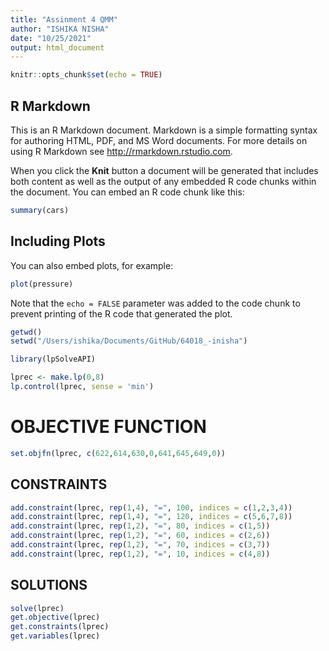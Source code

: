 ```yaml
---
title: "Assinment 4 QMM"
author: "ISHIKA NISHA"
date: "10/25/2021"
output: html_document
---
```


```r
knitr::opts_chunk$set(echo = TRUE)
```

## R Markdown

This is an R Markdown document. Markdown is a simple formatting syntax for authoring HTML, PDF, and MS Word documents. For more details on using R Markdown see <http://rmarkdown.rstudio.com>.

When you click the **Knit** button a document will be generated that includes both content as well as the output of any embedded R code chunks within the document. You can embed an R code chunk like this:

```r
summary(cars)
```

## Including Plots

You can also embed plots, for example:

```r
plot(pressure)
```

Note that the `echo = FALSE` parameter was added to the code chunk to prevent printing of the R code that generated the plot.
```r
getwd()
setwd("/Users/ishika/Documents/GitHub/64018_-inisha")
```

```r
library(lpSolveAPI)
```
```r
lprec <- make.lp(0,8)
lp.control(lprec, sense = 'min')
```
# OBJECTIVE FUNCTION
```r
set.objfn(lprec, c(622,614,630,0,641,645,649,0))
```

## CONSTRAINTS
```r
add.constraint(lprec, rep(1,4), "=", 100, indices = c(1,2,3,4))
add.constraint(lprec, rep(1,4), "=", 120, indices = c(5,6,7,8))
add.constraint(lprec, rep(1,2), "=", 80, indices = c(1,5))
add.constraint(lprec, rep(1,2), "=", 60, indices = c(2,6))
add.constraint(lprec, rep(1,2), "=", 70, indices = c(3,7))
add.constraint(lprec, rep(1,2), "=", 10, indices = c(4,8))
```
## SOLUTIONS
```r
solve(lprec)
get.objective(lprec)
get.constraints(lprec)
get.variables(lprec)
```